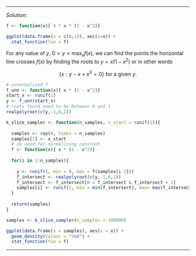 
***
*Solution*: 

```r

f <- function(x){ 4 * x * (1 - x^2)}

ggplot(data.frame(x = c(0,1)), aes(x=x)) + 
  stat_function(fun = f)

```

For any value of $y$, $0 < y < \max_{x}f(x)$, we can find the points the horizontal line crosses $f(x)$ by finding the roots to $y = x (1 - x^2)$ or in other words

$$
\{x : y - x + x^3 = 0\} \text{ for a given } y.
$$
```r
# unnormalised f
f_unn <- function(x){ x * (1 - x^2)}
start_x <- runif(1)
y <- f_unn(start_x) 
# roots found need to be between 0 and 1
realpolyroot(c(y,-1,0,1))

k_slice_sampler <- function(n_samples, x_start = runif(1)){
  
  samples <- rep(0, times = n_samples)
  samples[1] <- x_start
  # no need for normalising constant
  f <- function(x){ x * (1 - x^2)}
  
  for(i in 2:n_samples){
    
    y <- runif(1, min = 0, max = f(samples[i-1]))
    f_intersect <- realpolyroot(c(y,-1,0,1))
    f_intersect <- f_intersect[0 < f_intersect & f_intersect < 1]
    samples[i] <- runif(1, min = min(f_intersect), max= max(f_intersect))
  }
  
  return(samples)
}

samples <- k_slice_sampler(n_samples = 100000)

ggplot(data.frame(x = samples), aes(x = x)) + 
  geom_density(colour = "red") +
  stat_function(fun = f)

```


***